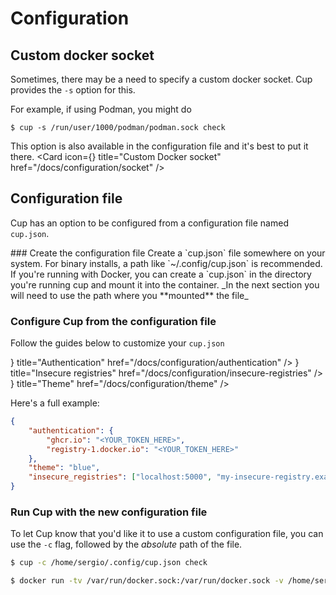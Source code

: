 
# Configuration

## Custom docker socket

Sometimes, there may be a need to specify a custom docker socket. Cup provides the `-s` option for this.

For example, if using Podman, you might do

```
$ cup -s /run/user/1000/podman/podman.sock check
```

This option is also available in the configuration file and it's best to put it there.
<Card icon={<IconPlug />} title="Custom Docker socket" href="/docs/configuration/socket" />

## Configuration file

Cup has an option to be configured from a configuration file named `cup.json`.

<Steps>
### Create the configuration file
Create a `cup.json` file somewhere on your system. For binary installs, a path like `~/.config/cup.json` is recommended.
If you're running with Docker, you can create a `cup.json` in the directory you're running cup and mount it into the container. _In the next section you will need to use the path where you **mounted** the file_

### Configure Cup from the configuration file
Follow the guides below to customize your `cup.json`

<Cards>
    <Card icon={<IconKey />} title="Authentication" href="/docs/configuration/authentication" />
    <Card icon={<IconLockOpen />} title="Insecure registries" href="/docs/configuration/insecure-registries" />
    <Card icon={<IconPaint />} title="Theme" href="/docs/configuration/theme" />
</Cards>

Here's a full example:
```json
{
    "authentication": {
        "ghcr.io": "<YOUR_TOKEN_HERE>",
        "registry-1.docker.io": "<YOUR_TOKEN_HERE>"
    },
    "theme": "blue",
    "insecure_registries": ["localhost:5000", "my-insecure-registry.example.com"]
}
```

### Run Cup with the new configuration file
To let Cup know that you'd like it to use a custom configuration file, you can use the `-c` flag, followed by the _absolute_ path of the file.

```bash
$ cup -c /home/sergio/.config/cup.json check
```

```bash
$ docker run -tv /var/run/docker.sock:/var/run/docker.sock -v /home/sergio/.config/cup.json:/config/cup.json ghcr.io/sergi0g/cup -c /config/cup.json serve
```
</Steps>